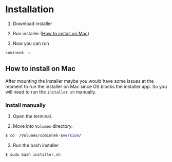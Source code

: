 # Installation

1. Download installer

2. Run installer ([How to install on Mac](#how-to-install-on-mac))

3. Now you can run 
```bash
cominnek -v
```

## How to install on Mac

After mounting the installer maybe you would have some issues at the moment to run the installer on Mac since OS blocks the installer app. So you will need to run the `installer.sh` manually. 

### Install manually

1. Open the terminal.

2. Move into `Volumes` directory.

```bash
$ cd  /Volumes/cominnek-$version/
```

3. Run the bash installer
```bash
$ sudo bash installer.sh
```